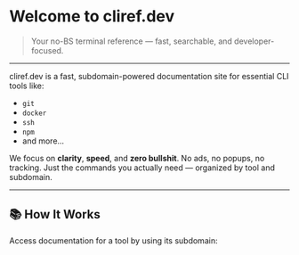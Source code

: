 # Welcome to cliref.dev

> Your no-BS terminal reference — fast, searchable, and developer-focused.

---

cliref.dev is a fast, subdomain-powered documentation site for essential CLI tools like:

- `git`
- `docker`
- `ssh`
- `npm`
- and more...

We focus on **clarity**, **speed**, and **zero bullshit**. No ads, no popups, no tracking. Just the commands you actually need — organized by tool and subdomain.

---

## 📚 How It Works

Access documentation for a tool by using its subdomain:
